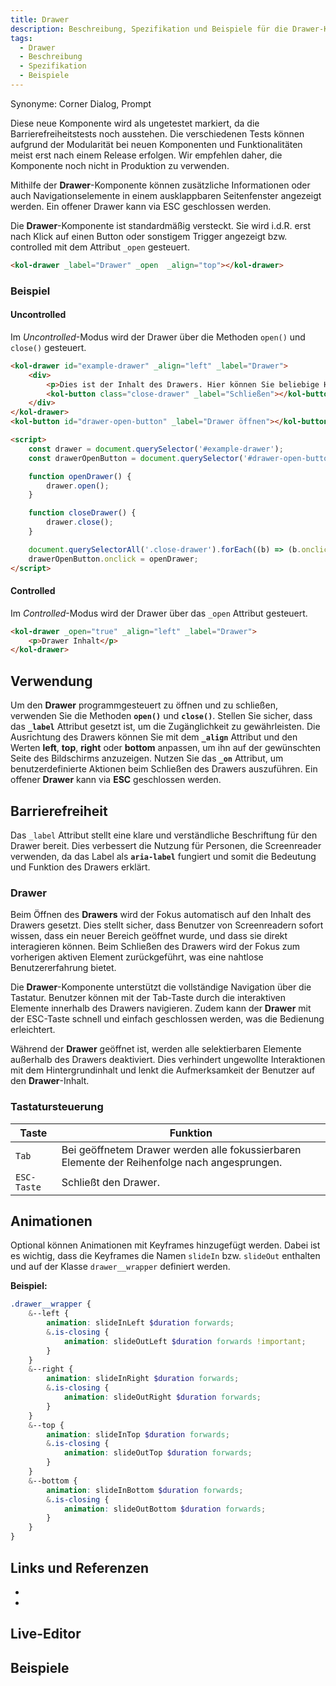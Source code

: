 ```yaml
---
title: Drawer
description: Beschreibung, Spezifikation und Beispiele für die Drawer-Komponente.
tags:
  - Drawer
  - Beschreibung
  - Spezifikation
  - Beispiele
---
```



Synonyme: Corner Dialog, Prompt

<kol-alert _type="warning" _variant="card">
	<kol-badge _color="#476af5" _label="Preview"></kol-badge> Diese neue Komponente wird als ungetestet markiert, da die Barrierefreiheitstests noch ausstehen. Die verschiedenen Tests können aufgrund der Modularität bei neuen Komponenten und Funktionalitäten meist erst nach einem Release erfolgen. Wir empfehlen daher, die Komponente noch nicht in Produktion zu verwenden.
</kol-alert>

Mithilfe der **Drawer**-Komponente können zusätzliche Informationen oder auch Navigationselemente in einem ausklappbaren Seitenfenster angezeigt werden. Ein offener Drawer kann via ESC geschlossen werden.

Die **Drawer**-Komponente ist standardmäßig versteckt. Sie wird i.d.R. erst nach Klick auf einen Button oder sonstigem Trigger angezeigt bzw. controlled mit dem Attribut `_open` gesteuert.

```html
<kol-drawer _label="Drawer" _open  _align="top"></kol-drawer>
```

### Beispiel

#### Uncontrolled

Im _Uncontrolled_-Modus wird der Drawer über die Methoden `open()` und `close()` gesteuert.

```html
<kol-drawer id="example-drawer" _align="left" _label="Drawer">
	<div>
		<p>Dies ist der Inhalt des Drawers. Hier können Sie beliebige HTML-Elemente einfügen.</p>
		<kol-button class="close-drawer" _label="Schließen"></kol-button>
	</div>
</kol-drawer>
<kol-button id="drawer-open-button" _label="Drawer öffnen"></kol-button>

<script>
	const drawer = document.querySelector('#example-drawer');
	const drawerOpenButton = document.querySelector('#drawer-open-button');

	function openDrawer() {
		drawer.open();
	}

	function closeDrawer() {
		drawer.close();
	}

	document.querySelectorAll('.close-drawer').forEach((b) => (b.onclick = closeDrawer));
	drawerOpenButton.onclick = openDrawer;
</script>
```

#### Controlled

Im _Controlled_-Modus wird der Drawer über das `_open` Attribut gesteuert.

```html
<kol-drawer _open="true" _align="left" _label="Drawer">
	<p>Drawer Inhalt</p>
</kol-drawer>
```

## Verwendung

Um den **Drawer** programmgesteuert zu öffnen und zu schließen, verwenden Sie die Methoden **`open()`** und **`close()`**. Stellen Sie sicher, dass das **`_label`** Attribut gesetzt ist, um die Zugänglichkeit zu gewährleisten. Die Ausrichtung des Drawers können Sie mit dem **`_align`** Attribut und den Werten **left**, **top**, **right** oder **bottom** anpassen, um ihn auf der gewünschten Seite des Bildschirms anzuzeigen. Nutzen Sie das **`_on`** Attribut, um benutzerdefinierte Aktionen beim Schließen des Drawers auszuführen. Ein offener **Drawer** kann via **ESC** geschlossen werden.

## Barrierefreiheit

Das `_label` Attribut stellt eine klare und verständliche Beschriftung für den Drawer bereit. Dies verbessert die Nutzung für Personen, die Screenreader verwenden, da das Label als **`aria-label`** fungiert und somit die Bedeutung und Funktion des Drawers erklärt.

### Drawer

Beim Öffnen des **Drawers** wird der Fokus automatisch auf den Inhalt des Drawers gesetzt. Dies stellt sicher, dass Benutzer von Screenreadern sofort wissen, dass ein neuer Bereich geöffnet wurde, und dass sie direkt interagieren können. Beim Schließen des Drawers wird der Fokus zum vorherigen aktiven Element zurückgeführt, was eine nahtlose Benutzererfahrung bietet.

Die **Drawer**-Komponente unterstützt die vollständige Navigation über die Tastatur. Benutzer können mit der Tab-Taste durch die interaktiven Elemente innerhalb des Drawers navigieren. Zudem kann der **Drawer** mit der ESC-Taste schnell und einfach geschlossen werden, was die Bedienung erleichtert.

Während der **Drawer** geöffnet ist, werden alle selektierbaren Elemente außerhalb des Drawers deaktiviert. Dies verhindert ungewollte Interaktionen mit dem Hintergrundinhalt und lenkt die Aufmerksamkeit der Benutzer auf den **Drawer**-Inhalt.

### Tastatursteuerung

| Taste       | Funktion                                                                                     |
| ----------- | -------------------------------------------------------------------------------------------- |
| `Tab`       | Bei geöffnetem Drawer werden alle fokussierbaren Elemente der Reihenfolge nach angesprungen. |
| `ESC-Taste` | Schließt den Drawer.                                                                         |

## Animationen

Optional können Animationen mit Keyframes hinzugefügt werden. Dabei ist es wichtig, dass die Keyframes die Namen `slideIn` bzw. `slideOut` enthalten und auf der Klasse `drawer__wrapper` definiert werden.

**Beispiel:**

```scss
.drawer__wrapper {
	&--left {
		animation: slideInLeft $duration forwards;
		&.is-closing {
			animation: slideOutLeft $duration forwards !important;
		}
	}
	&--right {
		animation: slideInRight $duration forwards;
		&.is-closing {
			animation: slideOutRight $duration forwards;
		}
	}
	&--top {
		animation: slideInTop $duration forwards;
		&.is-closing {
			animation: slideOutTop $duration forwards;
		}
	}
	&--bottom {
		animation: slideInBottom $duration forwards;
		&.is-closing {
			animation: slideOutBottom $duration forwards;
		}
	}
}
```

## Links und Referenzen

- <kol-link _href="https://developer.mozilla.org/en-US/docs/Web/HTML/Element/dialog" _target="_blank"></kol-link>
- <kol-link _href="https://developer.mozilla.org/en-US/docs/Web/CSS/@keyframes" _target="_blank"></kol-link>

<Readme />

<ExampleLink component="drawer" />

## Live-Editor

<LiveEditorCompact component="drawer" />

## Beispiele

<Configurator component="drawer" sample="basic" />
